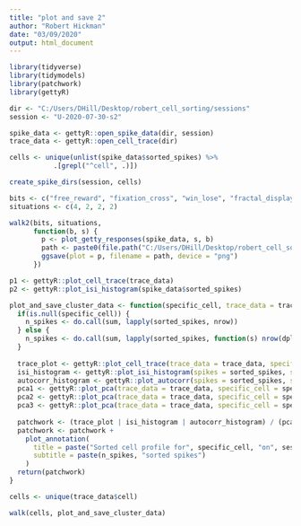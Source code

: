 ```yaml
---
title: "plot and save 2"
author: "Robert Hickman"
date: "03/09/2020"
output: html_document
---
```


```r
library(tidyverse)
library(tidymodels)
library(patchwork)
library(gettyR)

```

```r
dir <- "C:/Users/DHill/Desktop/robert_cell_sorting/sessions"
session <- "U-2020-07-30-s2"

spike_data <- gettyR::open_spike_data(dir, session) 
trace_data <- gettyR::open_cell_trace(dir)

```

```r
cells <- unique(unlist(spike_data$sorted_spikes) %>%
           .[grepl("^cell", .)])

create_spike_dirs(session, cells)
```
```r
bits <- c("free_reward", "fixation_cross", "win_lose", "fractal_display")
situations <- c(4, 2, 2, 2)

walk2(bits, situations,
      function(b, s) {
        p <- plot_getty_responses(spike_data, s, b)
        path <- paste0(file.path("C:/Users/DHill/Desktop/robert_cell_sorting/sessions", session, "figures/unsorted_responses", b), ".png")
        ggsave(plot = p, filename = path, device = "png")
      })

```


```r
p1 <- gettyR::plot_cell_trace(trace_data)
p2 <- gettyR::plot_isi_histogram(spike_data$sorted_spikes)
```

```r
plot_and_save_cluster_data <- function(specific_cell, trace_data = trace_data, sorted_spikes = spike_data$sorted_spikes, session) {
  if(is.null(specific_cell)) {
    n_spikes <- do.call(sum, lapply(sorted_spikes, nrow))
  } else {
    n_spikes <- do.call(sum, lapply(sorted_spikes, function(s) nrow(dplyr::filter(s, cell == specific_cell))))
  }
  
  trace_plot <- gettyR::plot_cell_trace(trace_data = trace_data, specific_cell = specific_cell)
  isi_histogram <- gettyR::plot_isi_histogram(spikes = sorted_spikes, specific_cell = specific_cell)
  autocorr_histogram <- gettyR::plot_autocorr(spikes = sorted_spikes, specific_cell = specific_cell)
  pca1 <- gettyR::plot_pca(trace_data = trace_data, specific_cell = specific_cell, xaxis = "PC1", yaxis = "PC2")
  pca2 <- gettyR::plot_pca(trace_data = trace_data, specific_cell = specific_cell, xaxis = "PC1", yaxis = "PC3")
  pca3 <- gettyR::plot_pca(trace_data = trace_data, specific_cell = specific_cell, xaxis = "PC3", yaxis = "PC2")
  
  patchwork <- (trace_plot | isi_histogram | autocorr_histogram) / (pca1 | pca2 | pca3)
  patchwork <- patchwork + 
    plot_annotation(
      title = paste("Sorted cell profile for", specific_cell, "on", session),
      subtitle = paste(n_spikes, "sorted spikes")
    )
  return(patchwork)
}


```

```r
cells <- unique(trace_data$cell)

walk(cells, plot_and_save_cluster_data)
```


